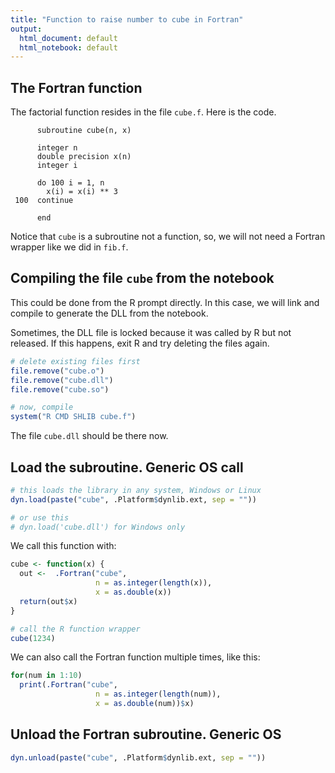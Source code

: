 ```yaml
---
title: "Function to raise number to cube in Fortran"
output:
  html_document: default
  html_notebook: default
---
```


## The Fortran function 
The factorial function resides in the file `cube.f`.
Here is the code.

```
      subroutine cube(n, x)

      integer n
      double precision x(n)
      integer i

      do 100 i = 1, n
        x(i) = x(i) ** 3
 100  continue

      end

```   

Notice that `cube` is a subroutine not a function, so, we will not need a Fortran wrapper like we did in `fib.f`.

## Compiling the file `cube` from the notebook
This could be done from the R prompt directly. In this case, we will link and compile to generate the DLL from the notebook.

Sometimes, the DLL file is locked because it was called by R but not released. If this happens, exit R and try deleting the files again.
```r
# delete existing files first
file.remove("cube.o")
file.remove("cube.dll")
file.remove("cube.so")

# now, compile
system("R CMD SHLIB cube.f")

```
The file `cube.dll` should be there now.


## Load the subroutine. Generic OS call
```r
# this loads the library in any system, Windows or Linux
dyn.load(paste("cube", .Platform$dynlib.ext, sep = ""))

# or use this
# dyn.load('cube.dll') for Windows only
```

We call this function with:
```r

cube <- function(x) {
  out <-  .Fortran("cube", 
                   n = as.integer(length(x)), 
                   x = as.double(x))
  return(out$x)
}

# call the R function wrapper
cube(1234)    
```


We can also call the Fortran function multiple times, like this:
```r
for(num in 1:10)
  print(.Fortran("cube", 
                   n = as.integer(length(num)), 
                   x = as.double(num))$x)
```

## Unload the Fortran subroutine. Generic OS
```r
dyn.unload(paste("cube", .Platform$dynlib.ext, sep = ""))
```


